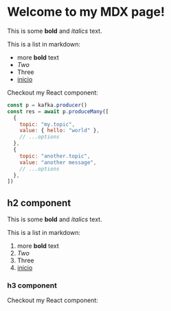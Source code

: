 
# Welcome to my MDX page!

This is some **bold** and *italics* text.

This is a list in markdown:

- more **bold** text
- *Two*
- Three
- [inicio](/inicio)

Checkout my React component:

```js
const p = kafka.producer()
const res = await p.produceMany([
  {
    topic: "my.topic",
    value: { hello: "world" },
    // ...options
  },
  {
    topic: "another.topic",
    value: "another message",
    // ...options
  },
])
```

## h2 component

This is some **bold** and *italics* text.

This is a list in markdown:

1. more **bold** text
2. *Two*
3. Three
4. [inicio](/inicio)


### h3 component

Checkout my React component:

<Netting/>